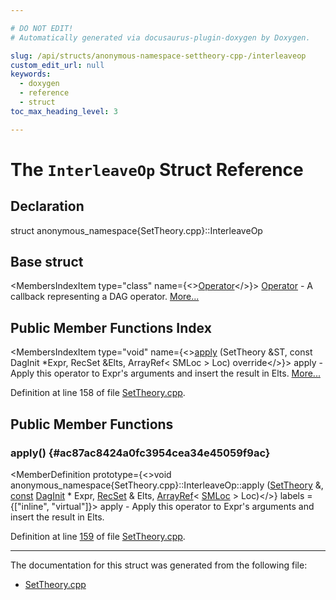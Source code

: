 ```yaml
---

# DO NOT EDIT!
# Automatically generated via docusaurus-plugin-doxygen by Doxygen.

slug: /api/structs/anonymous-namespace-settheory-cpp-/interleaveop
custom_edit_url: null
keywords:
  - doxygen
  - reference
  - struct
toc_max_heading_level: 3

---
```





# The `InterleaveOp` Struct Reference

<DoxygenPage pluginConfig={pluginConfig}>



## Declaration

<CodeBlock>struct anonymous_namespace{SetTheory.cpp}::InterleaveOp</CodeBlock>

## Base struct

<MembersIndex>

<MembersIndexItem
  type="class"
  name={<><a href="/docs/api/classes/llvm/settheory/operator">Operator</a></>}>
<a href="/docs/api/classes/llvm/settheory/operator">Operator</a> - A callback representing a DAG operator. <a href="/docs/api/classes/llvm/settheory/operator/#details">More...</a>
</MembersIndexItem>

</MembersIndex>

## Public Member Functions Index

<MembersIndex>

<MembersIndexItem
  type="void"
  name={<><a href="#ac87ac8424a0fc3954cea34e45059f9ac">apply</a> (SetTheory &amp;ST, const DagInit &#42;Expr, RecSet &amp;Elts, ArrayRef&lt; SMLoc &gt; Loc) override</>}>
apply - Apply this operator to Expr&#39;s arguments and insert the result in Elts. <a href="#ac87ac8424a0fc3954cea34e45059f9ac">More...</a>
</MembersIndexItem>

</MembersIndex>


Definition at line 158 of file <a href="/docs/api/files/lib/lib/tablegen/settheory-cpp">SetTheory.cpp</a>.

<SectionDefinition>

## Public Member Functions

### apply() {#ac87ac8424a0fc3954cea34e45059f9ac}

<MemberDefinition
  prototype={<>void anonymous&#95;namespace&#123;SetTheory.cpp&#125;::InterleaveOp::apply (<a href="/docs/api/classes/llvm/settheory">SetTheory</a> &amp;, <a href="/docs/api/files/lib/lib/target/lib/target/aarch64/aarch64promoteconstant-cpp/#a90f8350fecae261c25be85d38b451bff">const</a> <a href="/docs/api/classes/llvm/daginit">DagInit</a> &#42; Expr, <a href="/docs/api/namespaces/anonymous-settheory-cpp-/#a7bb4cdf28f18d7ab5d42f0ab3f7e32f4">RecSet</a> &amp; Elts, <a href="/docs/api/classes/llvm/arrayref">ArrayRef</a>&lt; <a href="/docs/api/classes/llvm/smloc">SMLoc</a> &gt; Loc)</>}
  labels = {["inline", "virtual"]}>
apply - Apply this operator to Expr&#39;s arguments and insert the result in Elts.

Definition at line <a href="/docs/api/files/lib/lib/tablegen/settheory-cpp/#l00159">159</a> of file <a href="/docs/api/files/lib/lib/tablegen/settheory-cpp">SetTheory.cpp</a>.
</MemberDefinition>

</SectionDefinition>

<hr/>

The documentation for this struct was generated from the following file:

<ul>
<li><a href="/docs/api/files/lib/lib/tablegen/settheory-cpp">SetTheory.cpp</a></li>
</ul>

</DoxygenPage>
